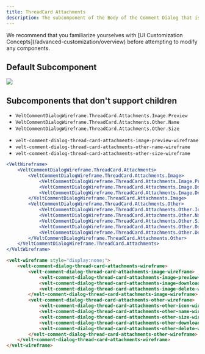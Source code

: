 ```yaml
---
title: ThreadCard Attachments
description: The subcomponent of the Body of the Comment Dialog that is used to show attachments added to a Comment reply.
---
```


<Note>
We recommend that you familiarize yourselves with [UI Customization Concepts](/advanced-customization/overview) before attempting to modify any components.
</Note>


## Default Subcomponent

![](/images/customization/threadcard-attachments.png)

## Subcomponents that don't support children

<Tabs>

<Tab title="React / Next.js">


- `VeltCommentDialogWireframe.ThreadCard.Attachments.Image.Preview`
- `VeltCommentDialogWireframe.ThreadCard.Attachments.Other.Name`
- `VeltCommentDialogWireframe.ThreadCard.Attachments.Other.Size`
</Tab>


<Tab title="HTML / Other Frameworks">

- `velt-comment-dialog-thread-card-attachments-image-preview-wireframe`
- `velt-comment-dialog-thread-card-attachments-other-name-wireframe`
- `velt-comment-dialog-thread-card-attachments-other-size-wireframe`

</Tab>

</Tabs>

<RequestExample>

```jsx React / Next.js
<VeltWireframe>
    <VeltCommentDialogWireframe.ThreadCard.Attachments>
        <VeltCommentDialogWireframe.ThreadCard.Attachments.Image>
            <VeltCommentDialogWireframe.ThreadCard.Attachments.Image.Preview />
            <VeltCommentDialogWireframe.ThreadCard.Attachments.Image.Download />
            <VeltCommentDialogWireframe.ThreadCard.Attachments.Image.Delete />
        </VeltCommentDialogWireframe.ThreadCard.Attachments.Image>
        <VeltCommentDialogWireframe.ThreadCard.Attachments.Other>
            <VeltCommentDialogWireframe.ThreadCard.Attachments.Other.Icon />
            <VeltCommentDialogWireframe.ThreadCard.Attachments.Other.Name />
            <VeltCommentDialogWireframe.ThreadCard.Attachments.Other.Size />
            <VeltCommentDialogWireframe.ThreadCard.Attachments.Other.Download />
            <VeltCommentDialogWireframe.ThreadCard.Attachments.Other.Delete />
        </VeltCommentDialogWireframe.ThreadCard.Attachments.Other>                                     
    </VeltCommentDialogWireframe.ThreadCard.Attachments>
</VeltWireframe>
```

```HTML HTML
<velt-wireframe style="display:none;">
    <velt-comment-dialog-thread-card-attachments-wireframe>
        <velt-comment-dialog-thread-card-attachments-image-wireframe>
            <velt-comment-dialog-thread-card-attachments-image-preview-wireframe></velt-comment-dialog-thread-card-attachments-image-preview-wireframe>
            <velt-comment-dialog-thread-card-attachments-image-download-wireframe></velt-comment-dialog-thread-card-attachments-image-download-wireframe>
            <velt-comment-dialog-thread-card-attachments-image-delete-wireframe></velt-comment-dialog-thread-card-attachments-image-delete-wireframe>
        </velt-comment-dialog-thread-card-attachments-image-wireframe>
        <velt-comment-dialog-thread-card-attachments-other-wireframe>
            <velt-comment-dialog-thread-card-attachments-other-icon-wireframe></velt-comment-dialog-thread-card-attachments-other-icon-wireframe>
            <velt-comment-dialog-thread-card-attachments-other-name-wireframe></velt-comment-dialog-thread-card-attachments-other-name-wireframe>
            <velt-comment-dialog-thread-card-attachments-other-size-wireframe></velt-comment-dialog-thread-card-attachments-other-size-wireframe>
            <velt-comment-dialog-thread-card-attachments-other-download-wireframe></velt-comment-dialog-thread-card-attachments-other-download-wireframe>
            <velt-comment-dialog-thread-card-attachments-other-delete-wireframe></velt-comment-dialog-thread-card-attachments-other-delete-wireframe>
        </velt-comment-dialog-thread-card-attachments-other-wireframe>
    </velt-comment-dialog-thread-card-attachments-wireframe>
</velt-wireframe>
```
</RequestExample>







